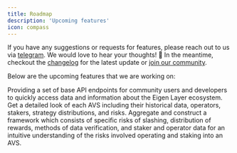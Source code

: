 ```yaml
---
title: Roadmap
description: 'Upcoming features'
icon: compass
---
```


If you have any suggestions or requests for features, please reach out to us via [telegram](https://t.me/eigenlayer). We would love to hear your thoughts! 🙏 In the meantime, checkout the [changelog](./changelog.mdx) for the latest update or [join our community](https://t.me/eigenlayer).

Below are the upcoming features that we are working on:

<Steps>
    <Step title='Data API (Released)'>
        Providing a set of base API endpoints for community users and developers
        to quickly access data and information about the Eigen Layer ecosystem.
    </Step>
    <Step title='Individual AVS Pages'>
        Get a detailed look of each AVS including their historical data,
        operators, stakers, strategy distributions, and risks.
    </Step>
    <Step title='AVS Risk Framework'>
        Aggregate and construct a framework which consists of specific risks of
        slashing, distribution of rewards, methods of data verification, and
        staker and operator data for an intuitive understanding of the risks
        involved operating and staking into an AVS.
    </Step>
</Steps>
